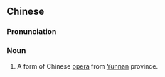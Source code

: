 {{also|滇剧}}
==Chinese==
{{zh-forms|s=滇剧}}
{{wikipedia|lang=zh}}

===Pronunciation===
{{zh-pron
|m=diānjù
|c=tin4 kek6,din1 kek6
|cat=n
}}

===Noun===
{{zh-noun}}

# {{lb|zh|opera}} A form of Chinese [[opera]] from [[Yunnan]] province.